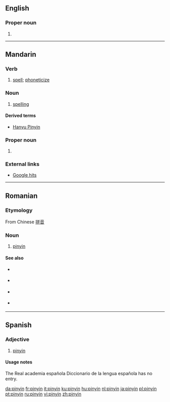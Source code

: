 {{also|Pinyin}}
==English==

===Proper noun===
{{en-proper noun|-}}

# {{alternative spelling of|Pinyin}}

----

==Mandarin==

===Verb===
{{cmn-verb|p|pin=pin1yin1|pint=pin1yin1|tas=拼音}}

# [[spell]]; [[phoneticize]]

===Noun===
{{cmn-noun|p|pin=pin1yin1|pint=pin1yin1|tas=拼音}}

# [[spelling]]

====Derived terms====
* [[Hanyu Pinyin]]

===Proper noun===
{{cmn-proper noun|p|pin=pin1yin1|pint=pin1yin1|tas=拼音}}

# {{alternative spelling of|lang=cmn|Pinyin#Mandarin|Pinyin}}

===External links===
* [http://www.google.com/search?q=%22pinyin%22&rls=com.microsoft:en-gb:IE-SearchBox&ie=UTF-8&oe=UTF-8&sourceid=ie7&rlz=1I7GPTB Google hits]

----

==Romanian==

===Etymology===
From Chinese [[拼音]]

===Noun===
{{ro-noun|n}}

# [[#English|pinyin]]

====See also====
{{top2}}
* {{l|ro|plat}} {{i|1st tone}}
* {{l|ro|crescând}} {{i|2nd tone}}
{{mid2}}
* {{l|ro|scăzând-crescând}} {{i|3rd tone}}
* {{l|ro|scăzând}} {{i| 4th tone}}
{{bottom2}}

----

==Spanish==
{{rfc|adjective in noun? not in RAE to check. to me it would be a noun with no plural form}}
===Adjective===
{{es-adj|pl=pinyines}}

# [[#English|pinyin]]

====Usage notes====
The Real academia española Diccionario de la lengua española has no entry.

[[da:pinyin]]
[[fr:pinyin]]
[[it:pinyin]]
[[ku:pinyin]]
[[hu:pinyin]]
[[nl:pinyin]]
[[ja:pinyin]]
[[pl:pinyin]]
[[pt:pinyin]]
[[ru:pinyin]]
[[vi:pinyin]]
[[zh:pinyin]]